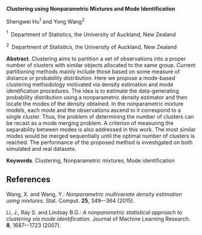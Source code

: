 <span>**Clustering using Nonparametric Mixtures and Mode
Identification**</span>

Shengwei Hu$^1$ and Yong Wang$^2$

$^1 \;$ Department of Statistics, the University of Auckland, New
Zealand

$^2 \;$ Department of Statistics, the University of Auckland, New
Zealand

<span>**Abstract**</span>. Clustering aims to partition a set of
observations into a proper number of clusters with similar objects
allocated to the same group. Current partitioning methods mainly include
those based on some measure of distance or probability distribution.
Here we propose a mode-based clustering methodology motivated via
density estimation and mode identification procedures. The idea is to
estimate the data-generating probability distribution using a
nonparametric density estimator and then locate the modes of the density
obtained. In the nonparametric mixture models, each mode and the
observations ascend to it correspond to a single cluster. Thus, the
problem of determining the number of clusters can be recast as a mode
merging problem. A criterion of measuring the separability between modes
is also addressed in this work. The most similar modes would be merged
sequentially until the optimal number of clusters is reached. The
performance of the proposed method is investigated on both simulated and
real datasets.

<span>**Keywords**</span>. Clustering, Nonparametric mixtures, Mode
identification

References {#references .unnumbered}
----------

Wang, X. and Wang, Y.: *Nonparametric multivariate density estimation
using mixtures*. Stat. Comput. **25**, 349–-364 (2015).

Li, J., Ray S. and Lindsay B.G.: *A nonparametric statistical approach
to clustering via mode identification*. Journal of Machine Learning
Research. **8**, 1687–-1723 (2007).
